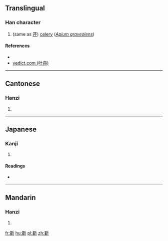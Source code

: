 ==Translingual==

===Han character===
{{Han char|rn=69|rad=斤|as=11|sn=15|four=4212<sub>1</sub>|canj=廿一竹一中 (TMHML)|ids=⿰[[堇]][[斤]]}}

# (same as [[芹]]) [[celery]] (''[[Apium graveolens]]'')

====References====
* {{Han ref|kx=0480.231|dkj=13591|dj=0841.110|hdz=32027.050|uh=65B3|ud=26035|bh=E5C2|bd=58818}}
*[http://yedict.com/htm/65/65B3.htm yedict.com (叶典)]

----

==Cantonese==

===Hanzi===
{{yue-hanzi|jyut=[[kan4]]|y=kan4}}

# {{defn|lang=yue|sort=斤11}}

----

==Japanese==

===Kanji===
{{ja-kanji|grade=|rs=斤11}}

# {{defn|lang=ja|sort=斤11}}

====Readings====
* {{ja-readings|on=[[きん]] (kin), [[ごん]] (gon), [[こん]] (kon)|kun=[[せり]] (seri)}}

----

==Mandarin==

===Hanzi===
{{cmn-hanzi|pin=[[qín]] ([[qin2]])|wg=ch'in<sup>2</sup>}}

# {{defn|lang=cmn|sort=斤11}}

[[fr:斳]]
[[hu:斳]]
[[pl:斳]]
[[zh:斳]]